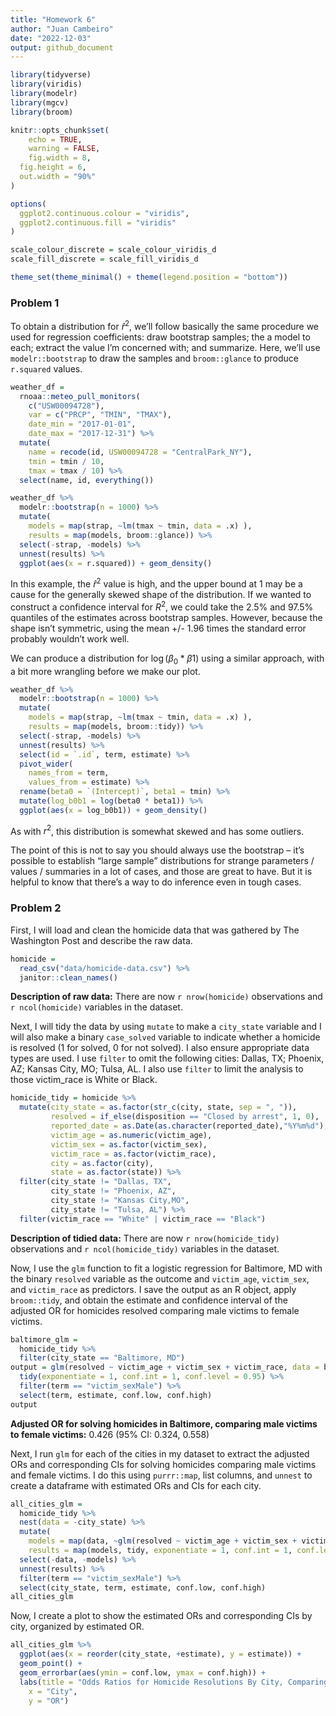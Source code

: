 ```yaml
---
title: "Homework 6"
author: "Juan Cambeiro"
date: "2022-12-03"
output: github_document
---
```


```r
library(tidyverse)
library(viridis)
library(modelr)
library(mgcv) 
library(broom) 

knitr::opts_chunk$set(
	echo = TRUE,
	warning = FALSE,
	fig.width = 8, 
  fig.height = 6,
  out.width = "90%"
)

options(
  ggplot2.continuous.colour = "viridis",
  ggplot2.continuous.fill = "viridis"
)

scale_colour_discrete = scale_colour_viridis_d
scale_fill_discrete = scale_fill_viridis_d

theme_set(theme_minimal() + theme(legend.position = "bottom"))
```

### Problem 1

To obtain a distribution for $\hat{r}^2$, we'll follow basically the same procedure we used for regression coefficients: draw bootstrap samples; the a model to each; extract the value I'm concerned with; and summarize. Here, we'll use `modelr::bootstrap` to draw the samples and `broom::glance` to produce `r.squared` values. 

```r
weather_df = 
  rnoaa::meteo_pull_monitors(
    c("USW00094728"),
    var = c("PRCP", "TMIN", "TMAX"), 
    date_min = "2017-01-01",
    date_max = "2017-12-31") %>%
  mutate(
    name = recode(id, USW00094728 = "CentralPark_NY"),
    tmin = tmin / 10,
    tmax = tmax / 10) %>%
  select(name, id, everything())
```


```r
weather_df %>% 
  modelr::bootstrap(n = 1000) %>% 
  mutate(
    models = map(strap, ~lm(tmax ~ tmin, data = .x) ),
    results = map(models, broom::glance)) %>% 
  select(-strap, -models) %>% 
  unnest(results) %>% 
  ggplot(aes(x = r.squared)) + geom_density()
```

In this example, the $\hat{r}^2$ value is high, and the upper bound at 1 may be a cause for the generally skewed shape of the distribution. If we wanted to construct a confidence interval for $R^2$, we could take the 2.5% and 97.5% quantiles of the estimates across bootstrap samples. However, because the shape isn't symmetric, using the mean +/- 1.96 times the standard error probably wouldn't work well.

We can produce a distribution for $\log(\beta_0 * \beta1)$ using a similar approach, with a bit more wrangling before we make our plot.

```r
weather_df %>% 
  modelr::bootstrap(n = 1000) %>% 
  mutate(
    models = map(strap, ~lm(tmax ~ tmin, data = .x) ),
    results = map(models, broom::tidy)) %>% 
  select(-strap, -models) %>% 
  unnest(results) %>% 
  select(id = `.id`, term, estimate) %>% 
  pivot_wider(
    names_from = term, 
    values_from = estimate) %>% 
  rename(beta0 = `(Intercept)`, beta1 = tmin) %>% 
  mutate(log_b0b1 = log(beta0 * beta1)) %>% 
  ggplot(aes(x = log_b0b1)) + geom_density()
```

As with $r^2$, this distribution is somewhat skewed and has some outliers. 

The point of this is not to say you should always use the bootstrap -- it's possible to establish "large sample" distributions for strange parameters / values / summaries in a lot of cases, and those are great to have. But it is helpful to know that there's a way to do inference even in tough cases. 

### Problem 2

First, I will load and clean the homicide data that was gathered by The Washington Post and describe the raw data.
```r
homicide =
  read_csv("data/homicide-data.csv") %>%
  janitor::clean_names()
```

**Description of raw data:** There are now `r nrow(homicide)` observations and `r ncol(homicide)` variables in the dataset.


Next, I will tidy the data by using `mutate` to make a `city_state` variable and I will also make a binary `case_solved` variable to indicate whether a homicide is resolved (1 for solved, 0 for not solved). I also ensure appropriate data types are used. I use `filter` to omit the following cities: Dallas, TX; Phoenix, AZ; Kansas City, MO; Tulsa, AL. I also use `filter` to limit the analysis to those victim_race is White or Black.
```r
homicide_tidy = homicide %>%
  mutate(city_state = as.factor(str_c(city, state, sep = ", ")), 
         resolved = if_else(disposition == "Closed by arrest", 1, 0),
         reported_date = as.Date(as.character(reported_date),"%Y%m%d"), 
         victim_age = as.numeric(victim_age), 
         victim_sex = as.factor(victim_sex),
         victim_race = as.factor(victim_race), 
         city = as.factor(city),
         state = as.factor(state)) %>%
  filter(city_state != "Dallas, TX",
         city_state != "Phoenix, AZ", 
         city_state != "Kansas City,MO", 
         city_state != "Tulsa, AL") %>% 
  filter(victim_race == "White" | victim_race == "Black")
```

**Description of tidied data:** There are now `r nrow(homicide_tidy)` observations and `r ncol(homicide_tidy)` variables in the dataset.


Now, I use the `glm` function to fit a logistic regression for Baltimore, MD with the binary `resolved` variable as the outcome and `victim_age`, `victim_sex`, and `victim_race` as predictors. I save the output as an R object, apply `broom::tidy`, and obtain the estimate and confidence interval of the adjusted OR for homicides resolved comparing male victims to female victims.

```r
baltimore_glm =
  homicide_tidy %>%
  filter(city_state == "Baltimore, MD")
output = glm(resolved ~ victim_age + victim_sex + victim_race, data = baltimore_glm, family = "binomial") %>% 
  tidy(exponentiate = 1, conf.int = 1, conf.level = 0.95) %>%
  filter(term == "victim_sexMale") %>%
  select(term, estimate, conf.low, conf.high)
output
```

**Adjusted OR for solving homicides in Baltimore, comparing male victims to female victims:** 0.426 (95% CI: 0.324, 0.558)

Next, I run `glm` for each of the cities in my dataset to extract the adjusted ORs and corresponding CIs for solving homicides comparing male victims and female victims. I do this using  `purrr::map`, list columns, and `unnest` to create a dataframe with estimated ORs and CIs for each city. 

```r
all_cities_glm =
  homicide_tidy %>% 
  nest(data = -city_state) %>% 
  mutate(
    models = map(data, ~glm(resolved ~ victim_age + victim_sex + victim_race, family = "binomial", data = .x)),
    results = map(models, tidy, exponentiate = 1, conf.int = 1, conf.level = 0.95)) %>%
  select(-data, -models) %>% 
  unnest(results) %>%
  filter(term == "victim_sexMale") %>%
  select(city_state, term, estimate, conf.low, conf.high)
all_cities_glm
```

Now, I create a plot to show the estimated ORs and corresponding CIs by city, organized by estimated OR. 

```r
all_cities_glm %>%
  ggplot(aes(x = reorder(city_state, +estimate), y = estimate)) +
  geom_point() +
  geom_errorbar(aes(ymin = conf.low, ymax = conf.high)) +
  labs(title = "Odds Ratios for Homicide Resolutions By City, Comparing Male to Female Victims",
    x = "City",
    y = "OR")
```


